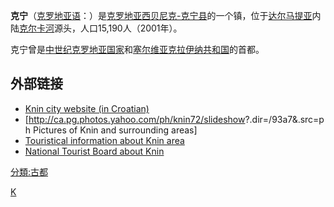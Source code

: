 '''克宁'''（[[克罗地亚语|克罗地亚语]]：'''{{lang|hr|Knin}}'''）是[[克罗地亚|克罗地亚]][[西贝尼克-克宁县|西贝尼克-克宁县]]的一个镇，位于[[达尔马提亚|达尔马提亚]]内陆[[克尔卡河_(克罗地亚)|克尔卡河]]源头，人口15,190人（2001年）。

克宁曾是[[中世纪|中世纪]][[克罗地亚|克罗地亚]][[国家|国家]]和[[塞尔维亚克拉伊纳共和国|塞尔维亚克拉伊纳共和国]]的首都。

== 外部链接 ==
* [http://www.knin.hr/ Knin city website (in Croatian)]{{Wayback|url=http://www.knin.hr/ |date=20150712182338 }}
* [http://ca.pg.photos.yahoo.com/ph/knin72/slideshow?.dir=/93a7&.src=ph Pictures of Knin and surrounding areas]{{dead link|date=2017年11月 |bot=InternetArchiveBot |fix-attempted=yes }} 
* [https://web.archive.org/web/20080309220125/http://infoadriatic.com/ Touristical information about Knin area]
* [https://web.archive.org/web/20050413225738/http://www.croatia.hr/destinations/destinations.aspx?id_destination=59 National Tourist Board about Knin]

{{Croatia-stub}}

[[Category:克罗地亚城市|K]]
[[分類:古都|分類:古都]]